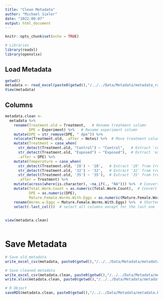 ```yaml
---
title: "Clean Metadata"
author: "Michael Sieler"
date: "2022-09-07"
output: html_document
---
```


```r
knitr::opts_chunk$set(echo = TRUE)

# Libraries
library(readxl)
library(openxlsx)


```


## Load Metadata

```r
getwd()
metadata <- read_excel(paste0(getwd(),"/../../Data/Metadata/metadata_raw.xlsx"))
View(metadata)

```


## Columns

```r

metadata.clean <- 
  metadata %>%
    rename(Treatment.old = Treatment,   # Rename treatment column
           DPE = Experiment) %>%   # Rename experiment column
    mutate(DPE = str_remove(DPE, " dpe")) %>%
    relocate(Treatment.old, .after = Notes) %>%  # Move treatment column to the end of dataframe
    mutate(Treatment = case_when(
      str_detect(Treatment.old, "Control") ~ "Control",   # Extract 'control' from treatment.old
      str_detect(Treatment.old, "Exposed") ~ "Exposed"),  # Extract 'exposed' from treatment.old
      .after = DPE) %>%
    mutate(Temperature = case_when(
      str_detect(Treatment.old, '28') ~ '28',   # Extract '28' from treatment.old
      str_detect(Treatment.old, '32') ~ '32',   # Extract '32' from treatment.old 
      str_detect(Treatment.old, '35') ~ '35'),  # Extract '35' from treatment.old
      .after = Treatment) %>%
    mutate(across(where(is.character), ~na_if(., "NA"))) %>%  # Convert 'NA" to NA
    mutate(Total.Worm.Count = as.numeric(Total.Worm.Count),  # Convert char column to int
           DPE = as.numeric(DPE),
           Mature.Female.Worms.With.Eggs = as.numeric(Mature.Female.Worms.With.Eggs)) %>%  # Convert char column to int
    rename(Worms.w.Eggs = Mature.Female.Worms.With.Eggs) %>%  # Shorten column name
    select(-last_col())  # select all columns except for the last one
  
  
view(metadata.clean)



```


# Save Metadata

```r
# Save old metadata 
write_excel_csv(metadata, paste0(getwd(),"/../../Data/Metadata/metadata_OLD.csv")) 

# Save cleaned metadata
write_excel_csv(metadata.clean, paste0(getwd(),"/../../Data/Metadata/metadata.csv")) 
write.xlsx(metadata.clean, paste0(getwd(),"/../../Data/Metadata/metadata.xlsx"))

# R Object
saveRDS(metadata.clean, paste0(getwd(),"/../../Data/Metadata/metadata.RDS"))

```

